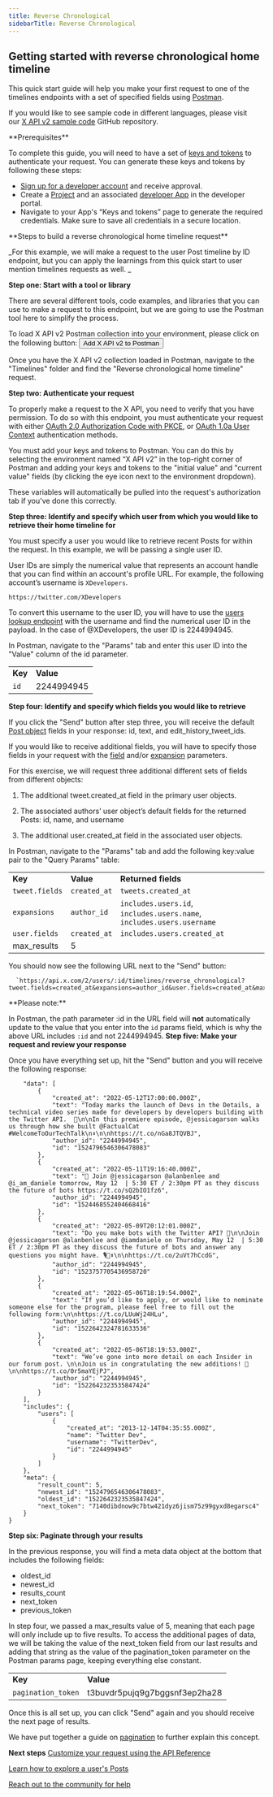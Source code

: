 ```yaml
---
title: Reverse Chronological
sidebarTitle: Reverse Chronological
---
```



## Getting started with reverse chronological home timeline

This quick start guide will help you make your first request to one of the timelines endpoints with a set of specified fields using [Postman](https://developer.x.com/en/docs/tutorials/postman-getting-started).

If you would like to see sample code in different languages, please visit our [X API v2 sample code](https://github.com/xdevplatform/Twitter-API-v2-sample-code) GitHub repository. 

<Note>
**Prerequisites**

To complete this guide, you will need to have a set of [keys and tokens](/resources/fundamentals/authentication) to authenticate your request. You can generate these keys and tokens by following these steps:

* [Sign up for a developer account](https://developer.x.com/en/apply-for-access) and receive approval.
* Create a [Project](/resources/fundamentals/projects) and an associated [developer App](/resources/fundamentals/developer-apps) in the developer portal.
* Navigate to your App's “Keys and tokens” page to generate the required credentials. Make sure to save all credentials in a secure location.
</Note>
**Steps to build a reverse chronological home timeline request**

_For this example, we will make a request to the user Post timeline by ID endpoint, but you can apply the learnings from this quick start to user mention timelines requests as well. _

**Step one: Start with a tool or library**

There are several different tools, code examples, and libraries that you can use to make a request to this endpoint, but we are going to use the Postman tool here to simplify the process.

To load X API v2 Postman collection into your environment, please click on the following button:
<Button href="https://t.co/twitter-api-postman">
  Add X API v2 to Postman
</Button>

Once you have the X API v2 collection loaded in Postman, navigate to the "Timelines" folder and find the "Reverse chronological home timeline" request.

**Step two: Authenticate your request**

To properly make a request to the X API, you need to verify that you have permission. To do so with this endpoint, you must authenticate your request with either [OAuth 2.0 Authorization Code with PKCE](https://developer.twitter.com/en/docs/authentication/oauth-2-0/authorization-code), or [OAuth 1.0a User Context](https://developer.twitter.com/resources/fundamentals/authentication) authentication methods. 

You must add your keys and tokens to Postman. You can do this by selecting the environment named “X API v2” in the top-right corner of Postman and adding your keys and tokens to the "initial value" and "current value" fields (by clicking the eye icon next to the environment dropdown).

These variables will automatically be pulled into the request's authorization tab if you've done this correctly.

**Step three: Identify and specify which user from which you would like to retrieve their home timeline for**

You must specify a user you would like to retrieve recent Posts for within the request. In this example, we will be passing a single user ID.

User IDs are simply the numerical value that represents an account handle that you can find within an account's profile URL. For example, the following account’s username is `XDevelopers`.

`https://twitter.com/XDevelopers`

To convert this username to the user ID, you will have to use the [users lookup endpoint](/x-api/users/lookup/introduction) with the username and find the numerical user ID in the payload. In the case of @XDevelopers, the user ID is 2244994945.

In Postman, navigate to the "Params" tab and enter this user ID into the "Value" column of the id parameter.

|     |     |
| :--- | :--- |
| **Key** | **Value** |
| `id` | 2244994945 |

**Step four: Identify and specify which fields you would like to retrieve**

If you click the "Send" button after step three, you will receive the default [Post object](/x-api/fundamentals/data-dictionary#tweet) fields in your response: id, text, and edit\_history\_tweet_ids.

If you would like to receive additional fields, you will have to specify those fields in your request with the [field](/x-api/fundamentals/fields) and/or [expansion](/x-api/fundamentals/expansions) parameters.

For this exercise, we will request three additional different sets of fields from different objects:

1.  The additional tweet.created_at field in the primary user objects.

2.  The associated authors’ user object’s default fields for the returned Posts: id, name, and username
3.  The additional user.created_at field in the associated user objects.
     

In Postman, navigate to the "Params" tab and add the following key:value pair to the "Query Params" table:

|     |     |     |
| :--- | :--- | :--- |
| **Key** | **Value** | **Returned fields** |
| `tweet.fields` | `created_at` | `tweets.created_at` |
| `expansions` | `author_id` | `includes.users.id`, `includes.users.name`, `includes.users.username` |
| `user.fields` | `created_at` | `includes.users.created_at` |
| max_results | 5   |     |


You should now see the following URL next to the "Send" button:

      `https://api.x.com/2/users/:id/timelines/reverse_chronological?tweet.fields=created_at&expansions=author_id&user.fields=created_at&max_results=5`

<Info>
**Please note:**

In Postman, the path parameter :id in the URL field will **not** automatically update to the value that you enter into the `id` params field, which is why the above URL includes `:id` and not 2244994945.
</Info>
**Step five: Make your request and review your response**

Once you have everything set up, hit the "Send" button and you will receive the following response:

```{
	"data": [
		{
			"created_at": "2022-05-12T17:00:00.000Z",
			"text": "Today marks the launch of Devs in the Details, a technical video series made for developers by developers building with the Twitter API.  🚀\n\nIn this premiere episode, @jessicagarson walks us through how she built @FactualCat #WelcomeToOurTechTalk\n⬇️\n\nhttps://t.co/nGa8JTQVBJ",
			"author_id": "2244994945",
			"id": "1524796546306478083"
		},
		{
			"created_at": "2022-05-11T19:16:40.000Z",
			"text": "📢 Join @jessicagarson @alanbenlee and @i_am_daniele tomorrow, May 12  | 5:30 ET / 2:30pm PT as they discuss the future of bots https://t.co/sQ2bIO1fz6",
			"author_id": "2244994945",
			"id": "1524468552404668416"
		},
		{
			"created_at": "2022-05-09T20:12:01.000Z",
			"text": "Do you make bots with the Twitter API? 🤖\n\nJoin @jessicagarson @alanbenlee and @iamdaniele on Thursday, May 12  | 5:30 ET / 2:30pm PT as they discuss the future of bots and answer any questions you might have. 🎙📆⬇️\n\nhttps://t.co/2uVt7hCcdG",
			"author_id": "2244994945",
			"id": "1523757705436958720"
		},
		{
			"created_at": "2022-05-06T18:19:54.000Z",
			"text": "If you’d like to apply, or would like to nominate someone else for the program, please feel free to fill out the following form:\n\nhttps://t.co/LUuWj24HLu",
			"author_id": "2244994945",
			"id": "1522642324781633536"
		},
		{
			"created_at": "2022-05-06T18:19:53.000Z",
			"text": "We’ve gone into more detail on each Insider in our forum post. \n\nJoin us in congratulating the new additions! 🥳\n\nhttps://t.co/0r5maYEjPJ",
			"author_id": "2244994945",
			"id": "1522642323535847424"
		}
	],
	"includes": {
		"users": [
			{
				"created_at": "2013-12-14T04:35:55.000Z",
				"name": "Twitter Dev",
				"username": "TwitterDev",
				"id": "2244994945"
			}
		]
	},
	"meta": {
		"result_count": 5,
		"newest_id": "1524796546306478083",
		"oldest_id": "1522642323535847424",
		"next_token": "7140dibdnow9c7btw421dyz6jism75z99gyxd8egarsc4"
	}
}
```


**Step six: Paginate through your results**

In the previous response, you will find a meta data object at the bottom that includes the following fields:

* oldest_id
* newest_id
* results_count
* next_token
* previous_token

In step four, we passed a max_results value of 5, meaning that each page will only include up to five results. To access the additional pages of data, we will be taking the value of the next_token field from our last results and adding that string as the value of the pagination_token parameter on the Postman params page, keeping everything else constant. 

|     |     |
| :--- | :--- |
| **Key** | **Value** |
| `pagination_token` | t3buvdr5pujq9g7bggsnf3ep2ha28 |

Once this is all set up, you can click "Send" again and you should receive the next page of results. 

We have put together a guide on [pagination](/x-api/fundamentals/pagination) to further explain this concept. 

**Next steps**
[Customize your request using the API Reference](/x-api/posts/timelines#api-reference-index)

[Learn how to explore a user's Posts](https://developer.x.com/en/docs/tutorials/explore-a-users-tweets "Learn how to explore a user's Posts")

[Reach out to the community for help](https://twittercommunity.com "Reach out to the community for help")
